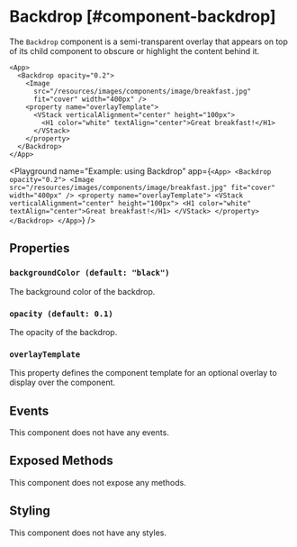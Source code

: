 
# Backdrop [#component-backdrop]

The `Backdrop` component is a semi-transparent overlay that appears on top of its child component to obscure or highlight the content behind it.



```ueml
<App>
  <Backdrop opacity="0.2">
    <Image 
      src="/resources/images/components/image/breakfast.jpg" 
      fit="cover" width="400px" />
    <property name="overlayTemplate">
      <VStack verticalAlignment="center" height="100px">
        <H1 color="white" textAlign="center">Great breakfast!</H1>
      </VStack>
    </property>
  </Backdrop>
</App>
```

<Playground
  name="Example: using Backdrop"
  app={`
    <App>
      <Backdrop opacity="0.2">
        <Image src="/resources/images/components/image/breakfast.jpg" fit="cover" width="400px" />
        <property name="overlayTemplate">
          <VStack verticalAlignment="center" height="100px">
            <H1 color="white" textAlign="center">Great breakfast!</H1>
          </VStack>
        </property>
      </Backdrop>
    </App>
  `}
/>

## Properties

### `backgroundColor (default: "black")`

The background color of the backdrop.

### `opacity (default: 0.1)`

The opacity of the backdrop.

### `overlayTemplate`

This property defines the component template for an optional overlay to display over the component.

## Events

This component does not have any events.

## Exposed Methods

This component does not expose any methods.

## Styling

This component does not have any styles.
